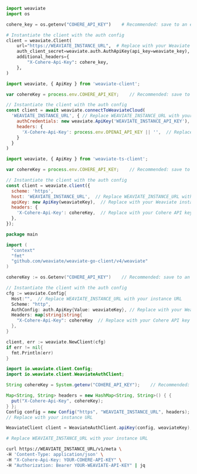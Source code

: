 <!-- Delete these imports if already imported in the file -->

<Tabs groupId="languages">
<TabItem value="py" label="Python Client v4">
     <FilteredTextBlock
       text={PyCode}
       startMarker="# START AuthThirdPartyAPIKey"
       endMarker="# END AuthThirdPartyAPIKey"
       language="py"
     />
</TabItem>
<TabItem value="py3" label="Python Client v3">

```python
import weaviate
import os

cohere_key = os.getenv("COHERE_API_KEY")    # Recommended: save to an environment variable

# Instantiate the client with the auth config
client = weaviate.Client(
    url="https://WEAVIATE_INSTANCE_URL",  # Replace with your Weaviate endpoint
    auth_client_secret=weaviate.auth.AuthApiKey(api_key=weaviate_key),  # Replace with your Weaviate instance API key
    additional_headers={
        "X-Cohere-Api-Key": cohere_key,
    },
)
```

</TabItem>
<TabItem value="js" label="JS/TS Client v3">

```js
import weaviate, { ApiKey } from 'weaviate-client';

var cohereKey = process.env.COHERE_API_KEY;    // Recommended: save to an environment variable

// Instantiate the client with the auth config
const client = await weaviate.connectToWeaviateCloud(
  'WEAVIATE_INSTANCE_URL', { // Replace WEAVIATE_INSTANCE_URL with your instance URL
    authCredentials: new weaviate.ApiKey('WEAVIATE_INSTANCE_API_KEY'),
    headers: {
      'X-Cohere-Api-Key': process.env.OPENAI_API_KEY || '',  // Replace with your inference API key
    }
  }
)
```

</TabItem>
<TabItem value="js2" label="JS/TS Client v2">

```js
import weaviate, { ApiKey } from 'weaviate-ts-client';

var cohereKey = process.env.COHERE_API_KEY;    // Recommended: save to an environment variable

// Instantiate the client with the auth config
const client = weaviate.client({
  scheme: 'https',
  host: 'WEAVIATE_INSTANCE_URL',  // Replace WEAVIATE_INSTANCE_URL with your instance URL
  apiKey: new ApiKey(weaviateKey),  // Replace with your Weaviate instance API key
  headers: {
    'X-Cohere-Api-Key': cohereKey,  // Replace with your Cohere API key
  },
});
```

</TabItem>
<TabItem value="go" label="Go">

```go
package main

import (
  "context"
  "fmt"
  "github.com/weaviate/weaviate-go-client/v4/weaviate"
)

cohereKey := os.Getenv("COHERE_API_KEY")    // Recommended: save to an environment variable

// Instantiate the client with the auth config
cfg := weaviate.Config{
  Host:"",  // Replace WEAVIATE_INSTANCE_URL with your instance URL
  Scheme: "http",
  AuthConfig: auth.ApiKey{Value: weaviateKey}, // Replace with your Weaviate instance API key
  Headers: map[string]string{
    "X-Cohere-Api-Key": cohereKey  // Replace with your Cohere API key
  },
}

client, err := weaviate.NewClient(cfg)
if err != nil{
  fmt.Println(err)
}
```

</TabItem>
<TabItem value="java" label="Java">

```java
import io.weaviate.client.Config;
import io.weaviate.client.WeaviateAuthClient;

String cohereKey = System.getenv("COHERE_API_KEY");    // Recommended: save to an environment variable

Map<String, String> headers = new HashMap<String, String>() { {
  put("X-Cohere-Api-Key", cohereKey);
} };
Config config = new Config("https", "WEAVIATE_INSTANCE_URL", headers);
// Replace with your instance URL

WeaviateClient client = WeaviateAuthClient.apiKey(config, weaviateKey);  // Replace with your Weaviate instance API key
```

</TabItem>
<TabItem value="curl" label="Curl">

```bash
# Replace WEAVIATE_INSTANCE_URL with your instance URL

curl https://WEAVIATE_INSTANCE_URL/v1/meta \
-H 'Content-Type: application/json' \
-H "X-Cohere-Api-Key: YOUR-COHERE-API-KEY" \
-H "Authorization: Bearer YOUR-WEAVIATE-API-KEY" | jq
```

</TabItem>
</Tabs>
